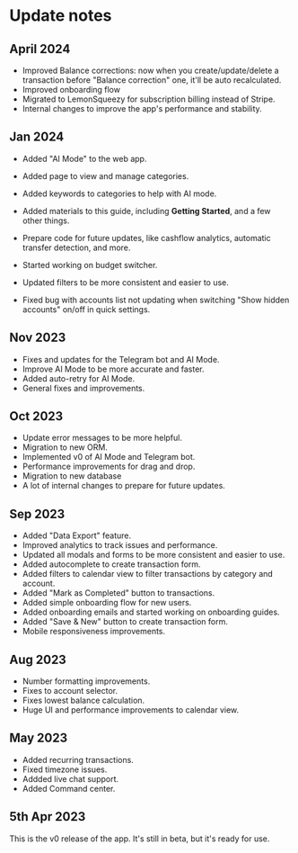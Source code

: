 # Update notes

## April 2024

- Improved Balance corrections: now when you create/update/delete a transaction before "Balance correction" one, it'll be auto recalculated.
- Improved onboarding flow
- Migrated to LemonSqueezy for subscription billing instead of Stripe.
- Internal changes to improve the app's performance and stability.

## Jan 2024

- Added "AI Mode" to the web app.
- Added page to view and manage categories.
- Added keywords to categories to help with AI mode.
- Added materials to this guide, including **Getting Started**, and a few other things.
- Prepare code for future updates, like cashflow analytics, automatic transfer detection, and more.
- Started working on budget switcher.
- Updated filters to be more consistent and easier to use.

- Fixed bug with accounts list not updating when switching "Show hidden accounts" on/off in quick settings.

## Nov 2023

- Fixes and updates for the Telegram bot and AI Mode.
- Improve AI Mode to be more accurate and faster.
- Added auto-retry for AI Mode.
- General fixes and improvements.

## Oct 2023

- Update error messages to be more helpful.
- Migration to new ORM.
- Implemented v0 of AI Mode and Telegram bot.
- Performance improvements for drag and drop.
- Migration to new database
- A lot of internal changes to prepare for future updates.

## Sep 2023

- Added "Data Export" feature.
- Improved analytics to track issues and performance.
- Updated all modals and forms to be more consistent and easier to use.
- Added autocomplete to create transaction form.
- Added filters to calendar view to filter transactions by category and account.
- Added "Mark as Completed" button to transactions.
- Added simple onboarding flow for new users.
- Added onboarding emails and started working on onboarding guides.
- Added "Save & New" button to create transaction form.
- Mobile responsiveness improvements.

## Aug 2023

- Number formatting improvements.
- Fixes to account selector.
- Fixes lowest balance calculation.
- Huge UI and performance improvements to calendar view.

## May 2023

- Added recurring transactions.
- Fixed timezone issues.
- Addded live chat support.
- Added Command center.

## 5th Apr 2023

This is the v0 release of the app. It's still in beta, but it's ready for use.

